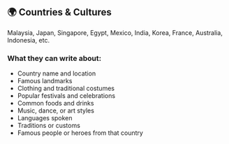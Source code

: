 ## 🌍 Countries & Cultures

Malaysia, Japan, Singapore, Egypt, Mexico, India, Korea, France, Australia, Indonesia, etc.

### What they can write about:

<ul>
  <li>Country name and location</li>
  <li>Famous landmarks</li>
  <li>Clothing and traditional costumes</li>
  <li>Popular festivals and celebrations</li>
  <li>Common foods and drinks</li>
  <li>Music, dance, or art styles</li>
  <li>Languages spoken</li>
  <li>Traditions or customs</li>
  <li>Famous people or heroes from that country</li>
</ul>
